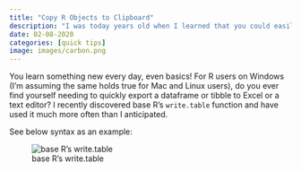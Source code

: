 ```yaml
---
title: "Copy R Objects to Clipboard"
description: "I was today years old when I learned that you could easily copy/paste R objects to your clipboard." 
date: 02-08-2020
categories: [quick tips]
image: images/carbon.png
---
```


You learn something new every day, even basics! For R users on Windows (I'm assuming the same holds true for Mac and Linux users), do you ever find yourself needing to quickly export a dataframe or tibble to Excel or a text editor? I recently discovered base R's `write.table` function and have used it much more often than I anticipated.

See below syntax as an example:

![base R's write.table](./images/carbon.png)